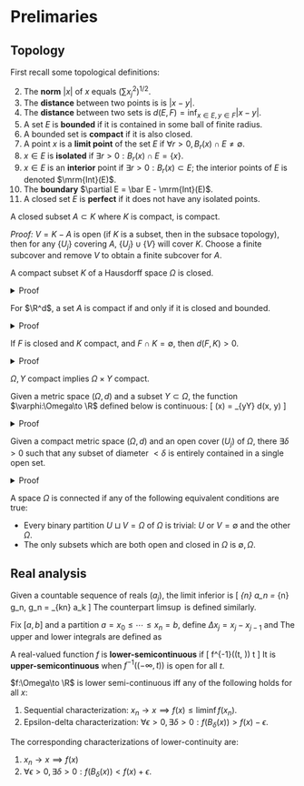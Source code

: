 # Prelimaries 

## Topology {-}

First recall some topological definitions:

2. The **norm** $|x|$ of $x$ equals $(\sum x_j^2)^{1/2}$.
3. The **distance** between two points is is $|x-y|$. 
4. The **distance** between two sets is $d(E, F)=\inf_{x\in E, y\in F}|x-y|$. 
5. A set $E$ is **bounded** if it is contained in some ball of finite radius. 
6. A bounded set is **compact** if it is also closed. 
7. A point $x$ is a **limit point** of the set 
    $E$ if $\forall r>0, B_r(x)\cap E\neq \emptyset$. 
8. $x\in E$ is **isolated** if $\exists r>0: B_r(x)\cap E=\{x\}$. 
9. $x\in E$ is an **interior** point if $\exists r>0: B_r(x)\subset E$; the 
    interior points of $E$ is denoted $\mrm{Int}(E)$. 
10. The **boundary** $\partial E = \bar E - \mrm{Int}(E)$. 
11. A closed set $E$ is **perfect** if it does not have any isolated points. 

:::{.proposition #closedSubsetCompact}
A closed subset $A\subset K$ where $K$ is compact, is compact. 
:::
_Proof:_ $V=K-A$ is open 
(if $K$ is a subset, then in the subsace topology), then 
for any $\{U_j\}$ covering $A$, $\{U_j\}\cup \{V\}$ will 
cover $K$. Choose a finite subcover and remove $V$ to obtain 
a finite subcover for $A$. 

:::{.proposition #compactHausdorffClosed}
A compact subset $K$ of a Hausdorff space $\Omega$ is closed. 
:::
<details>
<summary>Proof</summary>
We show that $\Omega-K$ is open: for each $y\in \Omega-K$, 
use Hausdorff to construct a open covering $\{(U_x, V_x)\}_{x\in K}$ 
separating $x, y$ such that $x\in U_x, y\in V_y$. 
Choose a finite subset of $(U_x)_{x\in J\subsetneq K}$ covering $K$, 
then $y\in \bigcap_{x\in J} V_x \subset \Omega-K$, so $\Omega-K$ is open. 
</details>

:::{.proposition #closedBoundedCompact name="closed+bounded=compact"}
For $\R^d$, a set $A$ is compact if and only if it is 
closed and bounded. 
:::
<details>
<summary>Proof</summary>
Given compactness, choose a cover by unit-cube coverings, 
then $A\subset [-R, R]^n$, which is bounded. Closure follows 
from proposition \@ref(prp:compactHausdorffClosed). 
Conversely, given $A\subset [-R, R]^n$ and closed, it is 
a closed subset of a compact set, so it is compact by proposition 
\@ref(prp:closedSubsetCompact)
</details>

:::{.lemma #compactClosedDistance name="finite distance between compact and closed sets"}
If $F$ is closed and $K$ compact, and $F\cap K = \emptyset$, then 
$d(F, K)>0$. 
:::
<details>
<summary>Proof</summary>
By $F^c$ open for each $x\in K$ choose $B(2\delta_x, x)\subset F^c$. 
Choose an finite open subcover $\{B_{\delta_x, x}\}_{x\in [n]}$ of $K$, then 
$d(F, K) > \min_{x\in [n]} \delta_x$. 
</details>

:::{.proposition name="compactness and product"}
$\Omega, Y$ compact implies $\Omega\times Y$ compact. 
:::

:::{.lemma #distanceContinuity name="continuity of distance"}
Given a metric space $(\Omega, d)$ and a subset $Y\subset \Omega$, 
the function $\varphi:\Omega\to \R$ defined below is continuous: 
\[ 
    \varphi(x) = \inf_{y\in Y} d(x, y) 
\] 
:::
<details>
<summary>Proof</summary>
The preimage operation commutes with arbitrary 
union and intersections, so it suffices to demonstrate this 
for open intervals $\{(0, a)\}\cup \{(b, \infty)\}$, to show that 
\[ 
    \varphi^{-1}((0, a)) = \{
        x\in \Omega: \forall \epsilon>0, 
        \exists y\in Y: d(x, y) < a+\epsilon
    \}
\] 
is open, similarly for the other subbasis component. Standard 
argument is omitted. 
</details>

:::{.lemma name="Lebesgue number lemma"}
Given a compact metric space $(\Omega, d)$ and an open cover $(U_j)$ 
of $\Omega$, there $\exists\delta>0$ such that any subset of diameter $<\delta$ 
is entirely contained in a single open set. 
:::
<details>
<summary>Proof</summary>
Select a finite subcover $U_1\cup \cdots \cup U_n$ of 
$\Omega$. The function 
\[ 
    f(x) = \min_j d(x, \Omega-U_j)
\] 
is continuous on compact interval, thus achieves its min $\delta$. 
</details>

:::{.definition name="connected sets"}
A space $\Omega$ is connected if any of the following equivalent conditions 
are true: 

- Every binary partition $U\sqcup V=\Omega$ of $\Omega$ is trivial: $U$ or $V=\emptyset$ 
    and the other $\Omega$.
- The only subsets which are both open and closed in $\Omega$ is $\emptyset, \Omega$.   
:::


## Real analysis {-}

:::{.definition name="limit inferior"}
Given a countable sequence of reals $(a_j)$, the limit inferior is 
\[ 
    \liminf_{n\to \infty} a_n = \lim_{n\to \infty} g_n, \quad 
    g_n = \inf_{k\geq n} a_k 
\] 
The counterpart $\limsup$ is defined similarly. 
:::

:::{.definition name="Riemann integral"}
Fix $[a, b]$ and a partition $a=x_0\leq \cdots \leq x_n =b$, 
define $\Delta x_j = x_j - x_{j-1}$ and 
\begin{align}
    M_j &= \sup f([x_{j-1} \leq x\leq x_j]), \quad 
    m_j = \inf f([x_{j-1} \leq x\leq x_j]) \\ 
    U(P, f) &= \sum_{j=1}^n M_j \Delta x_j, \quad 
    L(P, f) = \sum_{j=1}^n m_j \Delta x_j 
\end{align}
The upper and lower integrals are defined as 
\begin{align}
    \bar{\int}^b_a f\, d\alpha = \inf U(P, f, \alpha), \quad 
    \underline{\int}^b_a f\, d\alpha = \sup L(P, f, \alpha)
\end{align}
:::

:::{.definition name="semi-continuity"}
A real-valued function $f$ is **lower-semicontinuous** 
if 
\[ 
    f^{-1}((t, \infty)) \text{ is open }\forall t
\] 
It is **upper-semicontinuous** when 
$f^{-1}((-\infty, t))$ is open for all $t$. 
:::

:::{.proposition name="equivalent characterization"}
$f:\Omega\to \R$ is lower semi-continuous 
iff any of the following holds for all $x$: 

1. Sequential characterization: 
    $x_n\to x \implies f(x)\leq \liminf f(x_n)$. 
2. Epsilon-delta characterization: 
$\forall \epsilon>0, \exists \delta>0: 
    f(B_\delta(x))>f(x)-\epsilon$. 

The corresponding characterizations of lower-continuity are: 

1. $x_n\to x \implies f(x)$ 
2. $\forall \epsilon>0, \exists \delta>0: 
    f(B_\delta(x)) < f(x)+\epsilon$. 
:::
